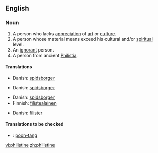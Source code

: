 ==English==

===Noun===
{{en-noun}}

# A person who lacks [[appreciation]] of [[art]] or [[culture]].
# A person whose material means exceed his cultural and/or [[spiritual]] level.
# An [[ignorant]] person.
# A person from ancient [[Philistia]].

====Translations====
{{trans-top|Person lacking appreciation of culture}}
*Danish: [[spidsborger]]
{{trans-mid}}
{{trans-bottom}}

{{trans-top|Person with higher material than spiritual level}}
*Danish: [[spidsborger]]
{{trans-mid}}
{{trans-bottom}}

{{trans-top|Ignorant person}}
*Danish: [[spidsborger]]
*Finnish: [[filistealainen]]
{{trans-mid}}
{{trans-bottom}}

{{trans-top|Person from Philistia}}
*Danish: [[filister]]
{{trans-mid}}
{{trans-bottom}}

====Translations to be checked====
{{checktrans}}
*{{ttbc|Chinese}}: [[poon-tang]]

[[vi:philistine]]
[[zh:philistine]]